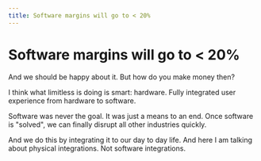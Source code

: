 ```yaml
---
title: Software margins will go to < 20%
---
```


# Software margins will go to < 20%

And we should be happy about it. But how do you make money then?

I think what limitless is doing is smart: hardware. Fully integrated user experience from hardware to software.

Software was never the goal. It was just a means to an end. Once software is "solved", we can finally disrupt all other industries quickly.

And we do this by integrating it to our day to day life. And here I am talking about physical integrations. Not software integrations.